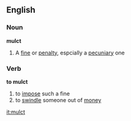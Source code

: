 ==English==
===Noun===
'''mulct'''
#A [[fine]] or [[penalty]], espcially a [[pecuniary]] one
===Verb===
'''to mulct'''
#to [[impose]] such a fine
#to [[swindle]] someone out of [[money]]

[[it:mulct]]